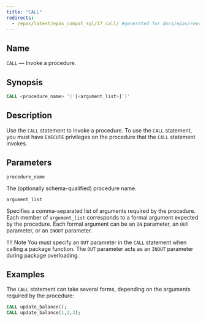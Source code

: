 ```yaml
---
title: "CALL"
redirects:
  - /epas/latest/epas_compat_sql/17_call/ #generated for docs/epas/reorg-role-use-case-mode
---
```


<div id="call" class="registered_link"></div>

## Name

`CALL` &mdash; Invoke a procedure.

## Synopsis

```sql
CALL <procedure_name> '('[<argument_list>]')'
```

## Description

Use the `CALL` statement to invoke a procedure. To use the `CALL` statement, you must have `EXECUTE` privileges on the procedure that the `CALL` statement invokes.

## Parameters

`procedure_name`

 The (optionally schema-qualified) procedure name.

`argument_list`

 Specifies a comma-separated list of arguments required by the procedure. Each member of `argument_list` corresponds to a formal argument expected by the procedure. Each formal argument can be an `IN` parameter, an `OUT` parameter, or an `INOUT` parameter.

 !!!! Note
    You must specify an `OUT` parameter in the `CALL` statement when calling a package function. The `OUT` parameter acts as an `INOUT` parameter during package overloading.

## Examples

The `CALL` statement can take several forms, depending on the arguments required by the procedure:

```sql
CALL update_balance();
CALL update_balance(1,2,3);
```
